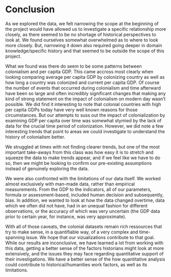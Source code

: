# Conclusion

As we explored the data, we felt narrowing the scope at the beginning of the project would have allowed us to investigate a specific relationship more closely, as there seemed to be no shortage of historical perspectives to look at. We found ourselves somewhat overwhelmed as to where to look more closely. But, narrowing it down also required going deeper in domain knowledge/specific history and that seemed to be outside the scope of this project.

What we found was there do seem to be some patterns between colonialism and per capita GDP. This came accross most clearly when looking comparing average per capita GDP by colonizing country as well as how long a country was colonized and current per capita GDP. Of course the number of events that occurred during colonialism and time afterward have been so large and often incredibly significant changes that making any kind of strong statement on the impact of colonialism on modern day wasn't possible. We did find it interesting to note that colonial countries with high per capita GDPs today have very well known reasons for those circumstances. But our attempts to suss out the impact of colonialization by examining GDP per capita over time was somewhat stymied by the lack of data for the crucial time period of colonization. However, we did note a few interesting trends that point to areas we could investigate to understand the history of colonialism better.

We struggled at times with not finding clearer trends, but one of the most important take-aways from this class was how easy it is to stretch and squeeze the data to make trends appear, and if we feel like we have to do so, then we might be looking to confirm our pre-existing assumptions instead of genuinely exploring the data. 

We were also confronted with the limitations of our data itself. We worked almost exclusively with man-made data, rather than empirical measurements. From the GDP to the indicators, all of our parameters, formula or assessment-based, included human decision and subsequently, bias. In addition, we wanted to look at how the data changed overtime, data which we often did not have, had in an unequal fashion for different observations, or the accuracy of which was very uncertain (the GDP data prior to certain year, for instance, was very approximate). 

With all of those caveats, the colonial datasets remain rich ressources that try to make sense, in a quantifiable way, of a very complex and time-spanning issue. We hope that our vizualizations contribute to that goal. While  our results are inconclusive, we have learned a lot from working with this data, getting a better sense of the factors historians might look at more extensively, and the issues they may face regarding quantitative support of their investigations. We have a better sense of the how quantitative analysis could contribute to historical/humanities work factors, as well as its limitations.